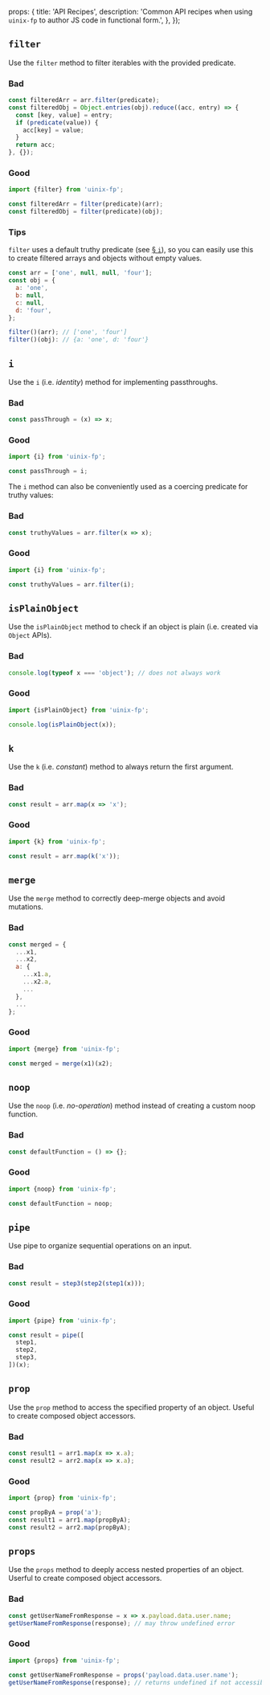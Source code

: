   props: {
    title: 'API Recipes',
    description: 'Common API recipes when using `uinix-fp`  to author JS code in functional form.',
  },
});

## `filter`
Use the `filter` method to filter iterables with the provided predicate.

### Bad
```js
const filteredArr = arr.filter(predicate);
const filteredObj = Object.entries(obj).reduce((acc, entry) => {
  const [key, value] = entry;
  if (predicate(value)) {
    acc[key] = value;
  }
  return acc;
}, {});
```

### Good
```js
import {filter} from 'uinix-fp';

const filteredArr = filter(predicate)(arr);
const filteredObj = filter(predicate)(obj);
```

### Tips
`filter` uses a default truthy predicate (see [§ `i`](#i)), so you can easily use this to create filtered arrays and objects without empty values.

```js
const arr = ['one', null, null, 'four'];
const obj = {
  a: 'one',
  b: null,
  c: null,
  d: 'four',
};

filter()(arr); // ['one', 'four']
filter()(obj): // {a: 'one', d: 'four'}
```

## `i`
Use the `i` (i.e. *identity*) method for implementing passthroughs.

### Bad
```js
const passThrough = (x) => x;
```

### Good
```js
import {i} from 'uinix-fp';

const passThrough = i;
```

The `i` method can also be conveniently used as a coercing predicate for truthy values:

### Bad
```js
const truthyValues = arr.filter(x => x);
```

### Good
```js
import {i} from 'uinix-fp';

const truthyValues = arr.filter(i);
```

## `isPlainObject`
Use the `isPlainObject` method to check if an object is plain (i.e. created via `Object` APIs).

### Bad
```js
console.log(typeof x === 'object'); // does not always work
```

### Good
```js
import {isPlainObject} from 'uinix-fp';

console.log(isPlainObject(x));
```

## `k`
Use the `k` (i.e. *constant*) method to always return the first argument.

### Bad
```js
const result = arr.map(x => 'x');
```

### Good
```js
import {k} from 'uinix-fp';

const result = arr.map(k('x'));
```

## `merge`
Use the `merge` method to correctly deep-merge objects and avoid mutations.

### Bad
```js
const merged = {
  ...x1,
  ...x2,
  a: {
    ...x1.a,
    ...x2.a,
    ...
  },
  ...
};
```

### Good
```js
import {merge} from 'uinix-fp';

const merged = merge(x1)(x2);
```

## `noop`
Use the `noop` (i.e. *no-operation*) method instead of creating a custom noop function.

### Bad
```js
const defaultFunction = () => {};
```

### Good
```js
import {noop} from 'uinix-fp';

const defaultFunction = noop;
```

## `pipe`

Use pipe to organize sequential operations on an input.

### Bad
```js
const result = step3(step2(step1(x)));
```

### Good
```js
import {pipe} from 'uinix-fp';

const result = pipe([
  step1,
  step2,
  step3,
])(x);
```

## `prop`
Use the `prop` method to access the specified property of an object.  Useful to create composed object accessors.

### Bad
```js
const result1 = arr1.map(x => x.a);
const result2 = arr2.map(x => x.a);
```

### Good
```js
import {prop} from 'uinix-fp';

const propByA = prop('a');
const result1 = arr1.map(propByA);
const result2 = arr2.map(propByA);
```

## `props`
Use the `props` method to deeply access nested properties of an object.  Userful to create composed object accessors.

### Bad
```js
const getUserNameFromResponse = x => x.payload.data.user.name;
getUserNameFromResponse(response); // may throw undefined error
```

### Good
```js
import {props} from 'uinix-fp';

const getUserNameFromResponse = props('payload.data.user.name');
getUserNameFromResponse(response); // returns undefined if not accessible.
```
